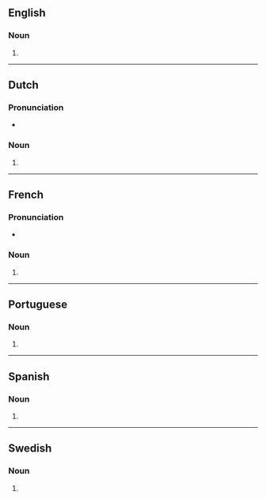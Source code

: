 {{also|Ensembles}}
==English==

===Noun===
{{head|en|noun form}}

# {{plural of|en|ensemble}}

----

==Dutch==

===Pronunciation===
* {{audio|nl|Nl-ensembles.ogg|Audio}}

===Noun===
{{head|nl|noun form}}

# {{nl-noun form of|pl|ensemble}}

----

==French==

===Pronunciation===
* {{audio|fr|LL-Q150 (fra)-Lyokoï-ensembles.wav|Audio}}

===Noun===
{{head|fr|noun form|g=m}}

# {{plural of|fr|ensemble}}

----

==Portuguese==

===Noun===
{{head|pt|noun form}}

# {{plural of|pt|ensemble}}

----

==Spanish==

===Noun===
{{head|es|noun form|g=m-p}}

# {{noun form of|es|ensemble||p}}

----

==Swedish==

===Noun===
{{head|sv|noun form}}

# {{sv-noun-form-indef-gen|ensemble}}